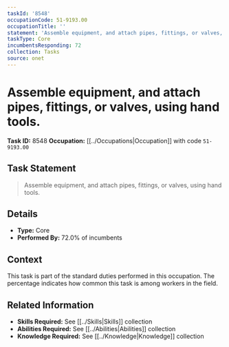 ```yaml
---
taskId: '8548'
occupationCode: 51-9193.00
occupationTitle: ''
statement: 'Assemble equipment, and attach pipes, fittings, or valves, using hand tools.'
taskType: Core
incumbentsResponding: 72
collection: Tasks
source: onet
---
```

# Assemble equipment, and attach pipes, fittings, or valves, using hand tools.

**Task ID:** 8548
**Occupation:** [[../Occupations|Occupation]] with code `51-9193.00`

## Task Statement

> Assemble equipment, and attach pipes, fittings, or valves, using hand tools.

## Details

- **Type:** Core
- **Performed By:** 72.0% of incumbents

## Context

This task is part of the standard duties performed in this occupation. The percentage indicates how common this task is among workers in the field.

## Related Information

- **Skills Required:** See [[../Skills|Skills]] collection
- **Abilities Required:** See [[../Abilities|Abilities]] collection
- **Knowledge Required:** See [[../Knowledge|Knowledge]] collection
